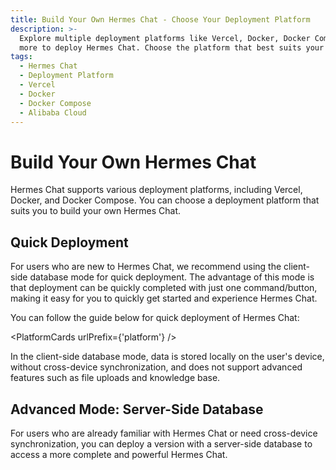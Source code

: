 ```yaml
---
title: Build Your Own Hermes Chat - Choose Your Deployment Platform
description: >-
  Explore multiple deployment platforms like Vercel, Docker, Docker Compose, and
  more to deploy Hermes Chat. Choose the platform that best suits your needs.
tags:
  - Hermes Chat
  - Deployment Platform
  - Vercel
  - Docker
  - Docker Compose
  - Alibaba Cloud
---
```


# Build Your Own Hermes Chat

Hermes Chat supports various deployment platforms, including Vercel, Docker, and Docker Compose. You can choose a deployment platform that suits you to build your own Hermes Chat.

## Quick Deployment

For users who are new to Hermes Chat, we recommend using the client-side database mode for quick deployment. The advantage of this mode is that deployment can be quickly completed with just one command/button, making it easy for you to quickly get started and experience Hermes Chat.

You can follow the guide below for quick deployment of Hermes Chat:

<PlatformCards urlPrefix={'platform'} />

<Callout>
  In the client-side database mode, data is stored locally on the user's device, without
  cross-device synchronization, and does not support advanced features such as file uploads and
  knowledge base.
</Callout>

## Advanced Mode: Server-Side Database

For users who are already familiar with Hermes Chat or need cross-device synchronization, you can deploy a version with a server-side database to access a more complete and powerful Hermes Chat.

<Cards>
  <Card href={'/docs/self-hosting/server-database'} title={'Server-Side Database Deployment Guide'} />
</Cards>
